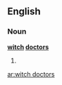 ==English==

===Noun===
'''[[witch]] [[doctor]]s'''

# {{plural of|[[witch doctor]]}}

[[ar:witch doctors]]